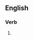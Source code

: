 ==English==

===Verb===
{{head|en|present participle}}

# {{present participle of|declassify|lang=en|nocat=1}}